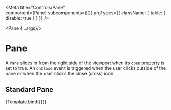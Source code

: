 
<Meta
  title="Controls/Pane"  
  component={Pane}
  subcomponents={{}}
  argTypes={{
    className: { table: { disable: true } }
  }}
/>

  <Pane {...args}/>

# Pane

A `Pane` slides in from the right side of the viewport when its `open` property is set 
to true. An `onClose` event is triggered when the user clicks outside of the pane or 
when the user clicks the close (cross) icon.

<ArgsTable of={Pane}/>

## Standard Pane

<Canvas>
  <Story
    name="Properties"
    args={{ open: true, children: "Some content" }}>
    {Template.bind({})}
  </Story>
</Canvas>


